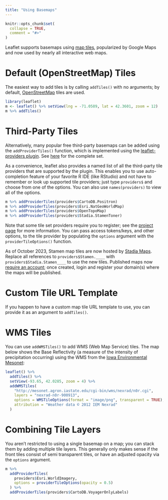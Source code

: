 ```yaml
---
title: "Using Basemaps"
---
```


```r
knitr::opts_chunk$set(
  collapse = TRUE,
  comment = "#>"
)
```


Leaflet supports basemaps using [map tiles](https://www.mapbox.com/guides/how-web-maps-work/), popularized by Google Maps and now used by nearly all interactive web maps.

# Default (OpenStreetMap) Tiles

The easiest way to add tiles is by calling `addTiles()` with no arguments; by default, [OpenStreetMap](https://www.openstreetmap.org/) tiles are used.

```r
library(leaflet)
m <- leaflet() %>% setView(lng = -71.0589, lat = 42.3601, zoom = 12)
m %>% addTiles()
```

# Third-Party Tiles

Alternatively, many popular free third-party basemaps can be added using the `addProviderTiles()` function, which is implemented using the [leaflet-providers plugin](https://github.com/leaflet-extras/leaflet-providers). See [here](http://leaflet-extras.github.io/leaflet-providers/preview/index.html) for the complete set.

As a convenience, leaflet also provides a named list of all the third-party tile providers that are supported by the plugin. This enables you to use auto-completion feature of your favorite R IDE (like RStudio) and not have to remember or look up supported tile providers; just type `providers$` and choose from one of the options. You can also use `names(providers)` to view all of the options.

```r
m %>% addProviderTiles(providers$CartoDB.Positron)
m %>% addProviderTiles(providers$Esri.NatGeoWorldMap)
m %>% addProviderTiles(providers$OpenTopoMap)
m %>% addProviderTiles(providers$Stadia.StamenToner)
```

Note that some tile set providers require you to register; see the [project page](https://github.com/leaflet-extras/leaflet-providers) for more information. You can pass access tokens/keys, and other options, to the tile provider by populating the `options` argument with the `providerTileOptions()` function.

As of October 2023, Stamen map tiles are now hosted by [Stadia Maps](https://stadiamaps.com/).
Replace all references to `providers$Stamen.____` with `providers$Stadia.Stamen____` to use the new tiles.
Published maps now [require an account](https://client.stadiamaps.com/signup/); once created, login and register your domain(s) where the maps will be published.


# Custom Tile URL Template

If you happen to have a custom map tile URL template to use, you can provide it as an argument to `addTiles()`.

# WMS Tiles

You can use `addWMSTiles()` to add WMS (Web Map Service) tiles. The map below shows the Base Reflectivity (a measure of the intensity of precipitation occurring) using the WMS from the [Iowa Environmental Mesonet ](https://mesonet.agron.iastate.edu/):

```r
leaflet() %>%
  addTiles() %>%
  setView(-93.65, 42.0285, zoom = 4) %>%
  addWMSTiles(
    "http://mesonet.agron.iastate.edu/cgi-bin/wms/nexrad/n0r.cgi",
    layers = "nexrad-n0r-900913",
    options = WMSTileOptions(format = "image/png", transparent = TRUE),
    attribution = "Weather data © 2012 IEM Nexrad"
  )
```

# Combining Tile Layers

You aren't restricted to using a single basemap on a map; you can stack them by adding multiple tile layers. This generally only makes sense if the front tiles consist of semi transparent tiles, or have an adjusted opacity via the `options` argument.

```r
m %>%
  addProviderTiles(
    providers$Esri.WorldImagery,
    options = providerTileOptions(opacity = 0.5)
  ) %>%
  addProviderTiles(providers$CartoDB.VoyagerOnlyLabels)
```
